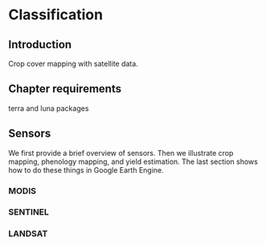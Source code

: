 # Classification

## Introduction 

Crop cover mapping with satellite data. 


## Chapter requirements

terra and luna packages


## Sensors 

We first provide a brief overview of sensors. Then we illustrate crop mapping, phenology mapping, and yield estimation. The last section shows how to do these things in Google Earth Engine.


### MODIS

### SENTINEL

### LANDSAT


